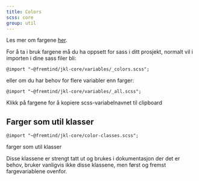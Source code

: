 ```yaml
---
title: Colors
scss: core
group: util
---
```



Les mer om fargene [her](/profil/farger).

For å ta i bruk fargene må du ha oppsett for sass i ditt prosjekt, normalt vil i importen i dine sass filer bli:

`@import "~@fremtind/jkl-core/variables/_colors.scss";`

eller om du har behov for flere variabler enn farger:

`@import "~@fremtind/jkl-core/variables/_all.scss";`

Klikk på fargene for å kopiere scss-variabelnavnet til clipboard

<Colors />

## Farger som util klasser

`@import "~@fremtind/jkl-core/color-classes.scss";`

farger som util klasser

Disse klassene er strengt tatt ut og brukes i dokumentasjon der det er behov, bruker vanligvis ikke disse klassene, men først og fremst fargevariablene ovenfor.
